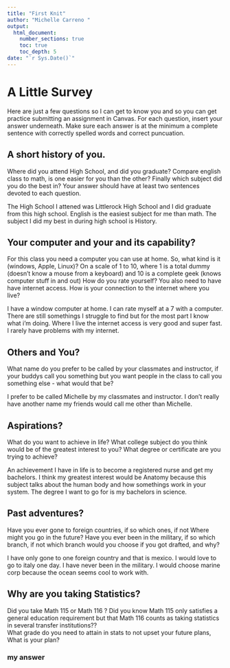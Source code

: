 ```yaml
---
title: "First Knit"
author: "Michelle Carreno "
output: 
  html_document:
    number_sections: true
    toc: true
    toc_depth: 5
date: "`r Sys.Date()`"   
---
```


# A Little Survey

Here are just a few questions so I can get to know you and so you can get practice submitting an assignment in Canvas.  For each question, insert your answer underneath. Make sure each answer is at the minimum a complete sentence with correctly spelled words and correct puncuation. 

## A short history of you.  
Where did you attend High School, and did you graduate? Compare english class to math, is one easier for you than the other? Finally which subject did you do the best in? Your answer should have at least two sentences devoted to each question.  
  
The High School I attened was Littlerock High School and I did graduate from this high school. English is the easiest subject for me than math. The subject I did my best in during high school is History.       
  

     


## Your computer and your and its capability?  
 For this class  you need a computer you can use at home.  So, what kind is it (windows, Apple, Linux)?  On a scale of 1 to 10, where 1 is a total dummy (doesn't know a mouse from a keyboard) and 10 is a complete geek (knows computer stuff in and out) How do you rate yourself?  You also need to have have internet access. How is your connection to the internet where you live?

I have a window computer at home. I can rate myself at a 7 with a computer. There are still somethings I struggle to find but for the most part I know what i'm doing. Where I live the internet access is very good and super fast. I rarely have problems with my internet. 
  

## Others and You?   
What name do you prefer to be called by your classmates and instructor, if your buddys call you something but you want people in the class to call you something else - what would that be? 

I prefer to be called Michelle by my classmates and instructor. I don't really have another name my friends would call me other than Michelle.       
  
   
 


## Aspirations?   
What do you want to achieve in life?  What college subject do you think would be of the greatest interest to you? What degree or certificate are you trying to achieve?

An achievement I have in life is to become a registered nurse and get my bachelors. I think my greatest interest would be Anatomy because this subject talks about the human body and how somethings work in your system. The degree I want to go for is my bachelors in science. 
  
   
 




## Past adventures?  
Have you ever gone to foreign countries, if so which ones, if not Where might you go in the future?  Have you ever been in the military, if so which branch, if not which branch would you choose if you got drafted, and why?

I have only gone to one foreign country and that is mexico. I would love to go to italy one day. I have never been in the military. I would choose marine corp because the ocean seems cool to work with. 
  
   
  




## Why are you taking Statistics?  
Did you take Math 115 or Math 116 ?  Did you know Math 115 only satisfies a general education requirement but that Math 116 counts as taking statistics in several transfer institutions??  
What grade do you need to attain in stats to not upset your future plans, What is your plan?  
 

### my answer     
  
   
 






  




